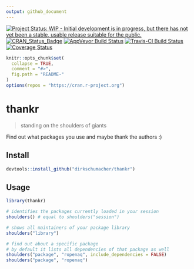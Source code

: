 ```yaml
---
output: github_document
---
```

[![Project Status: WIP - Initial development is in progress, but there has not yet been a stable, usable release suitable for the public.](http://www.repostatus.org/badges/latest/wip.svg)](http://www.repostatus.org/#wip)
[![CRAN_Status_Badge](http://www.r-pkg.org/badges/version/thankr)](https://cran.r-project.org/package=thankr)
[![AppVeyor Build Status](https://ci.appveyor.com/api/projects/status/github/dirkschumacher/thankr?branch=master&svg=true)](https://ci.appveyor.com/project/dirkschumacher/thankr)
[![Travis-CI Build Status](https://travis-ci.org/dirkschumacher/thankr.svg?branch=master)](https://travis-ci.org/dirkschumacher/thankr)
[![Coverage Status](https://img.shields.io/codecov/c/github/dirkschumacher/thankr/master.svg)](https://codecov.io/github/dirkschumacher/thankr?branch=master)
```r
knitr::opts_chunk$set(
  collapse = TRUE,
  comment = "#>",
  fig.path = "README-"
)
options(repos = "https://cran.r-project.org")
```
# thankr

> standing on the shoulders of giants

Find out what packages you use and maybe thank the authors :)


## Install

```r
devtools::install_github("dirkschumacher/thankr")
```


## Usage

```r
library(thankr)
```


```r
# identifies the packages currently loaded in your session
shoulders() # equal to shoulders("session")
```


```r
# shows all maintainers of your package library
shoulders("library")
```

```r
# find out about a specific package
# by default it lists all dependencies of that package as well
shoulders("package", "ropenaq", include_dependencies = FALSE)
shoulders("package", "ropenaq")
```

